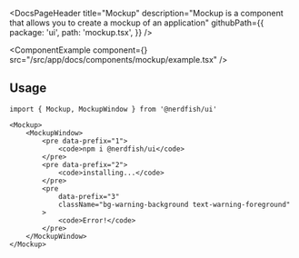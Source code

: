 <DocsPageHeader
	title="Mockup"
	description="Mockup is a component that allows you to create a mockup of an application"
	githubPath={{
		package: 'ui',
		path: 'mockup.tsx',
	}}
/>

<ComponentExample
	component={<MockupExample />}
	src="/src/app/docs/components/mockup/example.tsx"
/>

## Usage

```tsx
import { Mockup, MockupWindow } from '@nerdfish/ui'
```

```tsx
<Mockup>
	<MockupWindow>
		<pre data-prefix="1">
			<code>npm i @nerdfish/ui</code>
		</pre>
		<pre data-prefix="2">
			<code>installing...</code>
		</pre>
		<pre
			data-prefix="3"
			className="bg-warning-background text-warning-foreground"
		>
			<code>Error!</code>
		</pre>
	</MockupWindow>
</Mockup>
```

